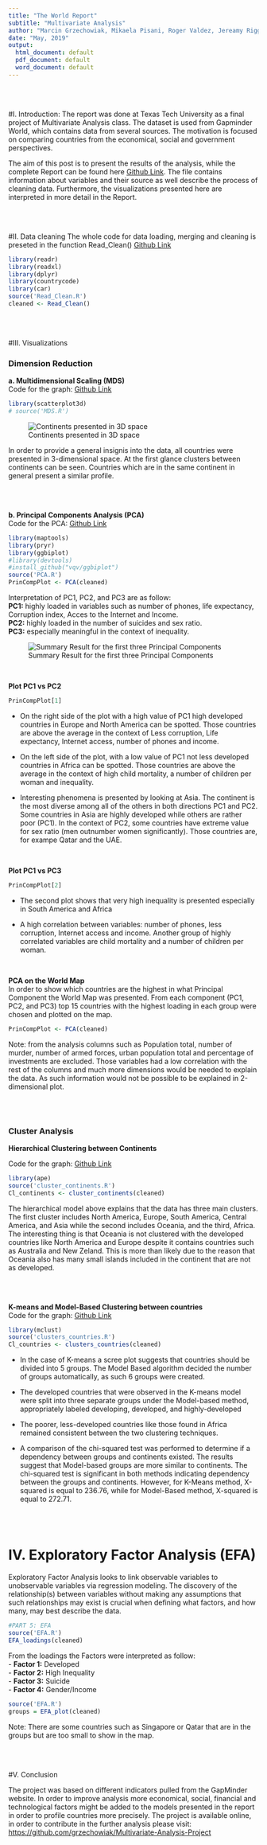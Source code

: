 ```yaml
---
title: "The World Report"
subtitle: "Multivariate Analysis"
author: "Marcin Grzechowiak, Mikaela Pisani, Roger Valdez, Jereamy Riggs"
date: "May, 2019"
output:
  html_document: default
  pdf_document: default
  word_document: default
---
```


<br/>
<br/>

#I. Introduction:
The report was done at Texas Tech University as a final project of Multivariate Analysis class. The dataset is used from Gapminder World, which contains data from several sources. The motivation is focused on comparing countries from the economical, social and government perspectives. 

The aim of this post is to present the results of the analysis, while the complete Report can be found here [Github Link](https://github.com/grzechowiak/Multivariate-Analysis-Project/blob/master/FINAL%20REPORT/The%20World%20Report%20(MA%20Project).pdf). The file contains information about variables and their source as well describe the process of cleaning data. Furthermore, the visualizations presented here are interpreted in more detail in the Report.

<br/>
<br/>

#II. Data cleaning
The whole code for data loading, merging and cleaning is preseted in the function Read_Clean() [Github Link](https://github.com/grzechowiak/Multivariate-Analysis-Project/blob/master/Read_Clean.R)
```r
library(readr)
library(readxl)
library(dplyr)
library(countrycode)
library(car)
source('Read_Clean.R')
cleaned <- Read_Clean()
```


<br/>
<br/>


#III. Visualizations

### Dimension Reduction

**a. Multidimensional Scaling (MDS)** <br/>
Code for the graph: [Github Link](https://github.com/grzechowiak/Multivariate-Analysis-Project/blob/master/MDS.R)
```r
library(scatterplot3d)
# source('MDS.R')
```

![Continents presented in 3D space](img/mds1.gif)

In order to provide a general insignis into the data, all countries were presented in 3-dimensional space. At the first glance clusters between continents can be seen. Countries which are in the same continent in general present a similar profile.


<br/>
<br/>

**b. Principal Components Analysis (PCA)** <br/>
Code for the PCA: [Github Link](https://github.com/grzechowiak/Multivariate-Analysis-Project/blob/master/PCA.R)

```r
library(maptools)
library(pryr)
library(ggbiplot) 
#library(devtools)
#install_github("vqv/ggbiplot")
source('PCA.R')
PrinCompPlot <- PCA(cleaned)
```

Interpretation of PC1, PC2, and PC3 are as follow:<br/>
**PC1:** highly loaded in variables such as number of phones, life expectancy, Corruption index, Acces to the Internet and Income.<br/>
**PC2:** highly loaded in the number of suicides and sex ratio. <br/>
**PC3:** especially meaningful in the context of inequality.

![Summary Result for the first three Principal Components](img/PCA_loadings.png)

<br/>

**Plot PC1 vs PC2** 

```r
PrinCompPlot[1]
```

- On the right side of the plot with a high value of PC1 high developed countries in Europe and North America can be spotted. Those countries are above the average in the context of Less corruption, Life expectancy, Internet access, number of phones and income.

- On the left side of the plot, with a low value of PC1 not less developed countries in Africa can be spotted. Those countries are above the average in the context of high child mortality, a number of children per woman and inequality.

- Interesting phenomena is presented by looking at Asia. The continent is the most diverse among all of the others in both directions PC1 and PC2. Some countries in Asia are highly developed while others are rather poor (PC1). In the context of PC2, some countries have extreme value for sex ratio (men outnumber women significantly). Those countries are, for exampe Qatar and the UAE.

<br/>

**Plot PC1 vs PC3** 

```r
PrinCompPlot[2]
```

- The second plot shows that very high inequality is presented especially in South America and Africa

- A high correlation between variables: number of phones, less corruption, Internet access and income. Another group of highly correlated variables are child mortality and a number of children per woman.  


<br/>

**PCA on the World Map**  <br/>
In order to show which countries are the highest in what Principal Component the World Map was presented. From each component (PC1, PC2, and PC3) top 15 countries with the highest loading in each group were chosen and plotted on the map.

```r
PrinCompPlot <- PCA(cleaned)
```

Note: from the analysis columns such as Population total, number of murder, number of armed forces, urban population total and percentage of investments are excluded. Those variables had a low correlation with the rest of the columns and much more dimensions would be needed to explain the data. As such information would not be possible to be explained in 2-dimensional plot.


<br/>
<br/>

### Cluster Analysis

**Hierarchical Clustering between Continents** <br/>

Code for the graph: [Github Link](https://github.com/grzechowiak/Multivariate-Analysis-Project/blob/master/cluster_continents.R)
```r
library(ape)
source('cluster_continents.R')
Cl_continents <- cluster_continents(cleaned)
```

The hierarchical model above explains that the data has three main clusters. The first cluster includes North America, Europe, South America, Central America, and Asia while the second includes Oceania, and the third, Africa. The interesting thing is that Oceania is not clustered with the developed countries like North America and Europe despite it contains countries such as Australia and New Zeland. This is more than likely due to the reason that Oceania also has many small islands included in the continent that are not as developed.

<br/>
<br/>

**K-means and Model-Based Clustering between countries** <br/>
Code for the graph: [Github Link](https://github.com/grzechowiak/Multivariate-Analysis-Project/blob/master/clusters_countries.R)
```r
library(mclust)
source('clusters_countries.R')
Cl_countries <- clusters_countries(cleaned)
```

- In the case of K-means a scree plot suggests that countries should be divided into 5 groups. The Model Based algorithm decided the number of groups automatically, as such 6 groups were created.

- The developed countries that were observed in the K-means model were split into three separate groups under the Model-based method, appropriately labeled developing, developed, and highly-developed

- The poorer, less-developed countries like those found in Africa remained consistent between the two clustering techniques.

- A comparison of the chi-squared test was performed to determine if a dependency between groups and continents existed. The results suggest that Model-based groups are more similar to continents. The chi-squared test is significant in both methods indicating dependency between the groups and continents. However, for K-Means method, X-squared is equal to 236.76, while for Model-Based method, X-squared is equal to 272.71.

<br/>
<br/>

# IV. Exploratory Factor Analysis (EFA)
Exploratory Factor Analysis looks to link observable variables to unobservable variables via regression modeling. The discovery of the relationship(s) between variables without making any assumptions that such relationships may exist is crucial when defining what factors, and how many, may best describe the data.  

```r
  
#PART 5: EFA
source('EFA.R')
EFA_loadings(cleaned)
```
From the loadings the Factors were interpreted as follow: <br/>
- **Factor 1:** Developed  <br/>
- **Factor 2:** High Inequality  <br/>
- **Factor 3:** Suicide <br/>
- **Factor 4:** Gender/Income 



```r
source('EFA.R')
groups = EFA_plot(cleaned)
```

Note: There are some countries such as Singapore or Qatar that are in the groups but are too small to show in the map.

<br/>
<br/>

#V. Conclusion

The project was based on different indicators pulled from the GapMinder website. In order to improve analysis more economical, social, financial and technological factors might be added to the models presented in the report in order to profile countries more precisely. The project is available online, in order to contribute in the further analysis please visit: [https://github.com/grzechowiak/Multivariate-Analysis-Project](https://github.com/grzechowiak/Multivariate-Analysis-Project)
